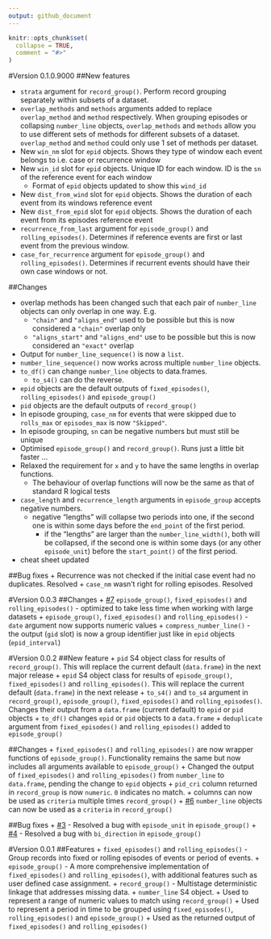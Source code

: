 ```yaml
---
output: github_document
---
```


```r
knitr::opts_chunk$set(
  collapse = TRUE,
  comment = "#>"
)
```
#Version 0.1.0.9000
##New features

+ `strata` argument for `record_group()`. Perform record grouping separately within subsets of a dataset.
+ `overlap_methods` and `methods` arguments added to replace `overlap_method` and `method` respectively. When grouping episodes or collapsing `number_line` objects, `overlap_methods` and `methods` allow you to use different sets of methods for different subsets of a dataset. `overlap_method` and `method` could only use 1 set of methods per dataset.
+ New `win_nm` slot for `epid` objects. Shows they type of window each event belongs to i.e. case or recurrence window
+ New `win_id` slot for `epid` objects. Unique ID for each window. ID is the `sn` of the reference event for each window
    + Format of `epid` objects updated to show this `wind_id`
+ New `dist_from_wind` slot for `epid` objects. Shows the duration of each event from its windows reference event
+ New `dist_from_epid` slot for `epid` objects. Shows the duration of each event from its episodes reference event
+ `recurrence_from_last` argument for `episode_group()` and `rolling_episodes()`. Determines if reference events are first or last event from the previous window.
+ `case_for_recurrence` argument for `episode_group()` and `rolling_episodes()`. Determines if recurrent events should have their own case windows or not.

##Changes

+ overlap methods has been changed such that each pair of `number_line` objects can only overlap in one way. E.g.
    + `"chain"` and `"aligns_end"` used to be possible but this is now considered a `"chain"` overlap only
    + `"aligns_start"` and `"aligns_end"` use to be possible but this is now considered an `"exact"` overlap
+ Output for `number_line_sequence()` is now a `list`.
+ `number_line_sequence()` now works across multiple `number_line` objects.
+ `to_df()` can change `number_line` objects to data.frames.
    + `to_s4()` can do the reverse.
+ `epid` objects are the default outputs of `fixed_episodes()`, `rolling_episodes()` and `episode_group()`
+ `pid` objects are the default outputs of `record_group()`
+ In episode grouping, `case_nm` for events that were skipped due to `rolls_max` or `episodes_max` is now `"Skipped"`.
+ In episode grouping, `sn` can be negative numbers but must still be unique
+ Optimised `episode_group()` and `record_group()`. Runs just a little bit faster ...
+ Relaxed the requirement for `x` and `y` to have the same lengths in overlap functions.
    + The behaviour of overlap functions will now be the same as that of standard R logical tests 
+ `case_length` and `recurrence_length` arguments in `episode_group` accepts negative numbers. 
    + negative "lengths" will collapse two periods into one, if the second one is within some days before the `end_point` of the first period.
        + if the "lengths" are larger than the `number_line_width()`, both will be collapsed, if the second one is within some days (or any other `episode_unit`) before the `start_point()` of the first period.
+ cheat sheet updated

##Bug fixes
+ Recurrence was not checked if the initial case event had no duplicates. Resolved
+ `case_nm` wasn't right for rolling episodes. Resolved

#Version 0.0.3
##Changes
+ [#7](https://github.com/OlisaNsonwu/diyar/issues/7) `episode_group()`, `fixed_episodes()` and `rolling_episodes()` - optimized to take less time when working with large datasets
+ `episode_group()`, `fixed_episodes()` and `rolling_episodes()` - `date` argument now supports numeric values
+ `compress_number_line()` - the output (`gid` slot) is now a group identifier just like in `epid` objects (`epid_interval`)

#Version 0.0.2
##New feature
+ `pid` S4 object class for results of `record_group()`. This will replace the current default (`data.frame`) in the next major release
+ `epid` S4 object class for results of `episode_group()`, `fixed_episodes()` and `rolling_episodes()`. This will replace the current default (`data.frame`) in the next release
+ `to_s4()` and `to_s4` argument in `record_group()`, `episode_group()`, `fixed_episodes()` and `rolling_episodes()`. Changes their output from a `data.frame` (current default) to `epid` or `pid` objects
+ `to_df()` changes `epid` or `pid` objects to a `data.frame`
+ `deduplicate` argument from `fixed_episodes()` and `rolling_episodes()` added to `episode_group()`

##Changes
+ `fixed_episodes()` and `rolling_episodes()` are now wrapper functions of `episode_group()`. Functionality remains the same but now includes all arguments available to `episode_group()`
+ Changed the output of `fixed_episodes()` and `rolling_episodes()` from `number_line` to `data.frame`, pending the change to `epid` objects 
+ `pid_cri` column returned in `record_group` is now `numeric`. `0` indicates no match.
+ columns can now be used as `criteria` multiple times `record_group()`
+ [#6](https://github.com/OlisaNsonwu/diyar/issues/6) `number_line` objects can now be used as a `criteria` in `record_group()`

##Bug fixes
+ [#3](https://github.com/OlisaNsonwu/diyar/issues/3) - Resolved a bug with `episode_unit` in `episode_group()`
+ [#4](https://github.com/OlisaNsonwu/diyar/issues/4) - Resolved a bug with `bi_direction` in `episode_group()`

#Version 0.0.1
##Features
+ `fixed_episodes()` and `rolling_episodes()` - Group records into fixed or rolling episodes of events or period of events.
+ `episode_group()` - A more comprehensive implementation of `fixed_episodes()` and `rolling_episodes()`, with additional features such as user defined case assignment.
+ `record_group()` - Multistage deterministic linkage that addresses missing data.
+ `number_line` S4 object.
    + Used to represent a range of numeric values to match using `record_group()`
    + Used to represent a period in time to be grouped using `fixed_episodes()`, `rolling_episodes()` and `episode_group()`
    + Used as the returned output of `fixed_episodes()` and `rolling_episodes()`
